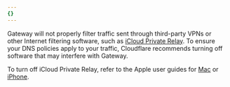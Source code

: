 ```yaml
---
{}
---
```


Gateway will not properly filter traffic sent through third-party VPNs or other Internet filtering software, such as [iCloud Private Relay](https://support.apple.com/102602). To ensure your DNS policies apply to your traffic, Cloudflare recommends turning off software that may interfere with Gateway.

To turn off iCloud Private Relay, refer to the Apple user guides for [Mac](https://support.apple.com/guide/mac-help/use-icloud-private-relay-mchlecadabe0/mac) or [iPhone](https://support.apple.com/guide/iphone/protect-web-browsing-icloud-private-relay-iph499d287c2/ios).
